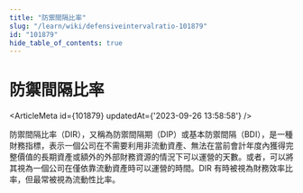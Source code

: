 ```yaml
---
title: "防禦間隔比率"
slug: "/learn/wiki/defensiveintervalratio-101879"
id: "101879"
hide_table_of_contents: true
---
```



# 防禦間隔比率

<ArticleMeta id={101879} updatedAt={'2023-09-26 13:58:58'} />
<div className='border-solid border-b border-t-0 my-4 border-[var(--ifm-color-gray-300)]' />

防禦間隔比率（DIR），又稱為防禦間隔期（DIP）或基本防禦間隔（BDI），是一種財務指標，表示一個公司在不需要利用非流動資產、無法在當前會計年度內獲得完整價值的長期資產或額外的外部財務資源的情況下可以運營的天數。或者，可以將其視為一個公司在僅依靠流動資產時可以運營的時間。DIR 有時被視為財務效率比率，但最常被視為流動性比率。
